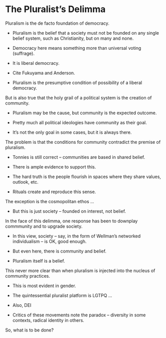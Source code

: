 # The Pluralist's Delimma

Pluralism is the de facto foundation of democracy.

- Pluralism is the belief that a society must not be founded on any single belief system, such as Christianity, but on many and none.

- Democracy here means something more than universal voting (suffrage).

- It is liberal democracy.

- Cite Fukuyama and Anderson.

- Pluralism is the presumptive condition of possibility of a liberal democracy.

But is also true that the holy grail of a political system is the creation of community.

- Pluralism may be the cause, but community is the expected outcome.

- Pretty much all political ideologies have community as their goal.

- It's not the only goal in some cases, but it is always there.


The problem is that the conditions for community contradict the premise of pluralism.

- Tonnies is still correct -- communities are based in shared belief.

- There is ample evidence to support this.

- The hard truth is the people flourish in spaces where they share values, outlook, etc.

- Rituals create and reproduce this sense.


The exception is the cosmopolitan ethos ...

- But this is just society -- founded on interest, not belief.


In the face of this delimma, one response has been to downplay commmunity and to upgrade society.

- In this view, society -- say, in the form of Wellman's networked individualism -- is OK, good enough.

- But even here, there is community and belief.

- Pluralism itself is a belief.


This never more clear than when pluralism is injected into the nucleus of community practices.

- This is most evident in gender.

- The quintessential pluralist platform is LGTPQ ...

- Also, DEI

- Critics of these movements note the paradox -- diversity in some contexts, radical identity in others.

So, what is to be done?